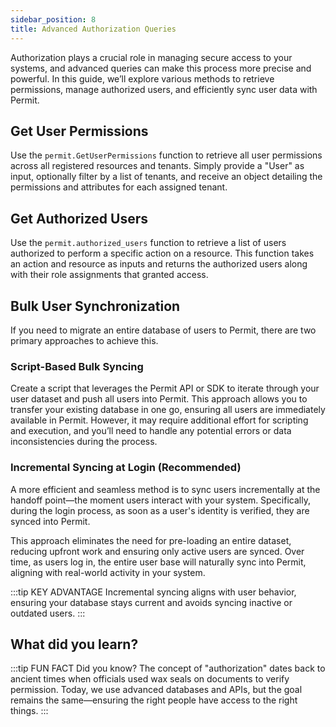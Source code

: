 ```yaml
---
sidebar_position: 8
title: Advanced Authorization Queries
---
```


Authorization plays a crucial role in managing secure access to your systems, and advanced queries can make this process more
precise and powerful. In this guide, we’ll explore various methods to retrieve permissions, manage authorized users,
and efficiently sync user data with Permit.


<TimelineWrapper>
<TimelineStep>

## Get User Permissions

Use the `permit.GetUserPermissions` function to retrieve all user permissions across all registered resources and tenants.
Simply provide a "User" as input, optionally filter by a list of tenants, and receive an object detailing the permissions
and attributes for each assigned tenant.

</TimelineStep>
<TimelineStep>

## Get Authorized Users

Use the `permit.authorized_users` function to retrieve a list of users authorized to perform a specific action on a resource.
This function takes an action and resource as inputs and returns the authorized users along with their role assignments that
granted access.

</TimelineStep>
<TimelineStep>

## Bulk User Synchronization

If you need to migrate an entire database of users to Permit, there are two primary approaches to achieve this.

### Script-Based Bulk Syncing

Create a script that leverages the Permit API or SDK to iterate through your user dataset and push all users into Permit. This
approach allows you to transfer your existing database in one go, ensuring all users are immediately available in Permit. However,
it may require additional effort for scripting and execution, and you’ll need to handle any potential errors or data inconsistencies
during the process.

### Incremental Syncing at Login (Recommended)

A more efficient and seamless method is to sync users incrementally at the handoff point—the moment users interact with your system.
Specifically, during the login process, as soon as a user's identity is verified, they are synced into Permit.

This approach eliminates the need for pre-loading an entire dataset, reducing upfront work and ensuring only active users are synced.
Over time, as users log in, the entire user base will naturally sync into Permit, aligning with real-world activity in your system.

:::tip KEY ADVANTAGE
Incremental syncing aligns with user behavior, ensuring your database stays current and avoids syncing inactive or outdated users.
:::

</TimelineStep>
</TimelineWrapper>

## What did you learn?

:::tip FUN FACT
Did you know? The concept of "authorization" dates back to ancient times when officials used wax seals on documents to verify
permission. Today, we use advanced databases and APIs, but the goal remains the same—ensuring the right people have access to
the right things.
:::
